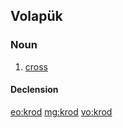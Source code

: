 {{also|K-Rod}}
==Volapük==

===Noun===
{{vo-noun}}

# [[cross]]

====Declension====
{{vo-decl-noun}}

[[eo:krod]]
[[mg:krod]]
[[vo:krod]]